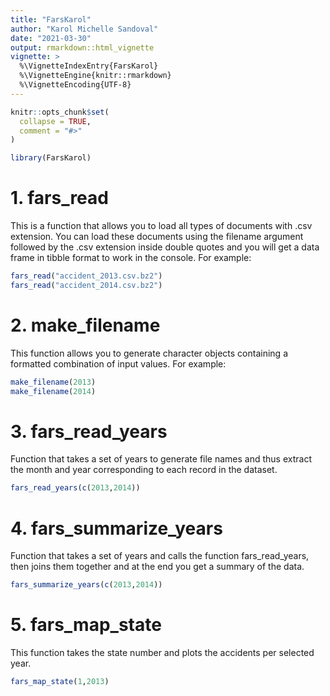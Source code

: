 ---
title: "FarsKarol"
author: "Karol Michelle Sandoval"
date: "2021-03-30"
output: rmarkdown::html_vignette
vignette: >
  %\VignetteIndexEntry{FarsKarol}
  %\VignetteEngine{knitr::rmarkdown}
  %\VignetteEncoding{UTF-8}
---

```{r, include = FALSE}
knitr::opts_chunk$set(
  collapse = TRUE,
  comment = "#>"
)
```

```{r setup}
library(FarsKarol)
```



# 1. fars_read

This is a function that allows you to load all types of 
documents with .csv extension. You can load these documents
using the filename argument followed by the .csv extension 
inside double quotes and you will get a data frame in tibble 
format to work in the console. For example:

```{r setup1,eval = F}
fars_read("accident_2013.csv.bz2")
fars_read("accident_2014.csv.bz2")
```

# 2. make_filename

This function allows you to generate character objects 
containing a formatted combination of input values. For example:

```{r setup2,eval = F}
make_filename(2013)
make_filename(2014)
```

# 3. fars_read_years 

Function that takes a set of years to generate file names and thus extract the month and year corresponding to each record in the dataset.

```{r setup3,eval = F}
fars_read_years(c(2013,2014))
```

# 4. fars_summarize_years

Function that takes a set of years and calls the function fars_read_years, then joins them together and at the end you get a summary of the data.

```{r setup4,eval = F}
fars_summarize_years(c(2013,2014))
```


# 5. fars_map_state

This function takes the state number and plots the accidents per selected year.


```{r setup5,eval = F}
fars_map_state(1,2013)
```

